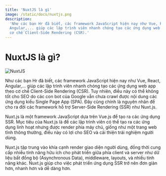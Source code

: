 ```yaml
---
title: 'NuxtJS là gì'
image: /static/docs/nuxtjs.png
description:
  'Như các bạn Hr đã biết, các framework JavaScript hiện nay như Vue, React,
  Angular,... giúp các lập trình viên nhanh chóng tạo các ứng dụng web app theo
  cơ chế Client-Side Rendering (CSR).'
---
```


# NuxtJS là gì?

![NuxtJS](/static/docs/nuxtjs.png)

Như các bạn Hr đã biết, các framework JavaScript hiện nay như Vue, React,
Angular,... giúp các lập trình viên nhanh chóng tạo các ứng dụng web app theo cơ
chế Client-Side Rendering (CSR). Tuy nhiên, điều này có thể không tốt cho SEO do
các con bot của Google vẫn chưa crawl được nội dung các ứng dụng kiểu Single
Page App (SPA). Đây cũng chính là nguyên nhân để cho ra đời các framework hỗ trợ
Server-Side Rendering (SSR) như Nuxt.js.

Nuxt.js là một framework JavaScript dựa trên Vue.js để tạo ra các ứng dụng SSR.
Mục tiêu của Nuxt.js là để các lập trình viên có thể tạo ra các ứng dụng linh
hoạt nhưng được render phía máy chủ, giống như một trang web tĩnh thông thường,
điều này có lợi cho SEO và cải thiện trải nghiệm người dùng.

Nuxt.js tập trung vào khía cạnh render giao diện người dùng, đồng thời cung cấp
nhiều tính năng hữu ích cho phát triển giữa phía client và server như dữ liệu
bất đồng bộ (Asynchronous Data), middleware, layouts, và nhiều tính năng khác.
Nuxt.js giúp cho việc phát triển ứng dụng SSR trở nên đơn giản hơn, nhanh hơn và
dễ dàng hơn.
